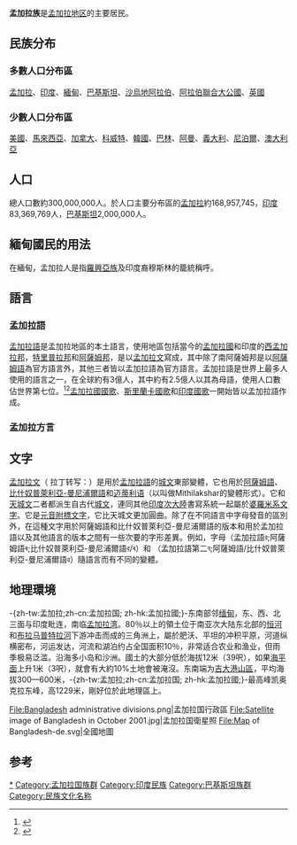 {{Infobox ethnic group
|group    = 孟加拉人
|pop       = 300,000,000 <br />(至2010年)
|region1   = {{Flag|Bangladesh}}
|pop1      = 168,957,745
|ref1      = <ref name = "popclock">[https://www.cia.gov/library/publications/the-world-factbook/geos/bg.html#People "Bangladesh"] {{Wayback|url=https://www.cia.gov/library/publications/the-world-factbook/geos/bg.html#People |date=20171229202056 }} The World Factbook — Central Intelligence Agency.</ref>
|region2   = {{Flag|India}}
|pop2      = 83,369,769
|ref2      = <ref name="Census 2001">{{cite web |title=Census of India |url=http://censusindia.gov.in/2011-common/censusdataonline.html |accessdate=2008-01-07 |deadurl=yes |archiveurl=https://web.archive.org/web/20100513190952/http://www.censusindia.gov.in/2011-common/censusdataonline.html |archivedate=2010-05-13 }}</ref>
|region3   = {{Flag|Pakistan}}
|pop3      = 2,000,000
|ref3      = <ref>{{cite news|url=http://tribune.com.pk/story/322325/five-million-illegal-immigrants-residing-in-pakistan/|title=Five million illegal immigrants residing in Pakistan|work=Express Tribune|accessdate=2017-03-26|archive-date=2017-08-13|archive-url=https://web.archive.org/web/20170813054706/https://tribune.com.pk/story/322325/five-million-illegal-immigrants-residing-in-pakistan/|dead-url=no}}</ref><ref name="Outlook">{{cite web|url = http://www.outlookindia.com/article.aspx?200305|title = Homeless In Karachi|publisher = [[Outlook_(magazine)|Outlook]]|accessdate = 2 March 2010|archive-date = 2014-03-26|archive-url = https://web.archive.org/web/20140326181345/http://www.outlookindia.com/article.aspx?200305|dead-url = no}}</ref><ref>{{cite news |url=http://www.dailytimes.com.pk/default.asp?page=2006\story_17-12-2006_pg12_3 |title=Falling back |work=Daily Times |date=17 December 2006 |accessdate=25 April 2015 |deadurl=yes |archiveurl=https://web.archive.org/web/20131009194726/http://www.dailytimes.com.pk/default.asp?page=2006%5C12%5C17%5Cstory_17-12-2006_pg12_3 |archivedate=2013-10-09 }}</ref><ref>{{cite book|last1=van Schendel|first1=Willem|title=The Bengal Borderland: Beyond State and Nation in South Asia|date=2005|publisher=Anthem Press|isbn=9781843311454|page=250|url=https://books.google.com/books?id=KqTIhTWuAXcC&pg=PA249#v=onepage&q&f=false|access-date=2017-03-26|archive-date=2016-05-14|archive-url=https://web.archive.org/web/20160514014037/https://books.google.com/books?id=KqTIhTWuAXcC&pg=PA249#v=onepage&q&f=false|dead-url=no}}</ref>
|region4   = {{Flag|Saudi Arabia}}
|pop4      =  1,300,000
|ref4      = <ref>{{Cite web |url=http://esa.un.org/MigGMGProfiles/indicators/files/SaudiArabia.pdf |title=Migration Profile - Saudi Arabia |accessdate=2017-03-26 |archive-date=2017-02-06 |archive-url=https://web.archive.org/web/20170206233449/https://esa.un.org/MigGMGProfiles/indicators/files/SaudiArabia.pdf |dead-url=yes }}</ref>
|region5   = {{Flag|United Arab Emirates}}
|pop5      =  1,089,917
|ref5      = <ref>{{Cite web |url=http://esa.un.org/MigGMGProfiles/indicators/files/UAE.pdf |title=Migration Profile - UAE |accessdate=2017-03-26 |archive-date=2017-02-06 |archive-url=https://web.archive.org/web/20170206233525/https://esa.un.org/MigGMGProfiles/indicators/files/UAE.pdf |dead-url=yes }}</ref>
|region6   = {{Flag|Malaysia}}
|pop6      =  500,000
|ref6      =
|region7   = {{Flag|United Kingdom}}
|pop7      =  451,000
|ref7      = <ref name=2011census>{{cite web |url=http://www.ons.gov.uk/ons/rel/census/2011-census/key-statistics-and-quick-statistics-for-local-authorities-in-the-united-kingdom---part-1/rft-ks201uk.xls |title=2011 Census: Ethnic group, local authorities in the United Kingdom |publisher=Office for National Statistics |date=11 October 2013 |accessdate=28 February 2015 |archive-date=2016-02-04 |archive-url=https://web.archive.org/web/20160204213603/http://www.ons.gov.uk/ons/rel/census/2011-census/key-statistics-and-quick-statistics-for-local-authorities-in-the-united-kingdom---part-1/rft-ks201uk.xls |dead-url=no }}</ref>
|region8   = {{Flag|Kuwait}}
|pop8      = ~ 150,000
|ref8      = <ref>{{cite news | url=http://news.bbc.co.uk/2/hi/middle_east/4478723.stm | work=BBC News | title=Bangladeshis storm Kuwait embassy | date=2005-04-24 | accessdate=2010-04-26 | archive-date=2018-06-20 | archive-url=https://web.archive.org/web/20180620075206/http://news.bbc.co.uk/2/hi/middle_east/4478723.stm | dead-url=no }}</ref>
|region9   = {{Flag|United States}}
|pop9      = ~800,000
|ref9      = <ref>{{cite web |url=http://www.migrationinformation.org/Feature/display.cfm?ID=965 |title=Labor Migration in the United Arab Emirates: Challenges and Responses |publisher=Migration Information Source |date=18 September 2013 |accessdate=14 December 2013 |archive-date=2014-02-08 |archive-url=https://web.archive.org/web/20140208030848/http://migrationinformation.org/Feature/display.cfm?ID=965 |dead-url=no }}</ref><ref name="dhs.gov">{{cite web|url=https://www.dhs.gov/yearbook-immigration-statistics-2012-legal-permanent-residents|title=Yearbook of Immigration Statistics: 2012 Supplemental Table 2|publisher=U.S. Department of Homeland Security|accessdate=2013-04-03|archive-date=2015-06-24|archive-url=https://web.archive.org/web/20150624030947/http://www.dhs.gov/yearbook-immigration-statistics-2012-legal-permanent-residents|dead-url=no}}</ref><ref>{{cite web|url=https://www.dhs.gov/files/statistics/publications/LPR10.shtm|title=Yearbook of Immigration Statistics: 2010 Supplemental Table 2|publisher=U.S. Department of Homeland Security|accessdate=2013-04-03|archive-date=2012-07-12|archive-url=https://web.archive.org/web/20120712200141/https://www.dhs.gov/files/statistics/publications/LPR10.shtm|dead-url=no}}</ref>
|region10   = {{Flag|South Korea}}
|pop10      = ~ 130,000
|ref10  = <ref name="Hasan">{{Cite journal|last=Hasan|first=Rafiq|title=4,000 Bangladeshis to return from Oman in December|journal=[[The_Daily_Star_(Bangladesh)|The Daily Star]]|volume=4|issue=176|date=November 20, 2003|url=http://www.thedailystar.net/2003/11/20/d3112001055.htm|accessdate=2008-12-19|postscript=<!--None-->|archive-date=2013-01-15|archive-url=https://web.archive.org/web/20130115195637/http://www.thedailystar.net/2003/11/20/d3112001055.htm|dead-url=no}}</ref>
|region11 = {{Flag|Bahrain}}
|pop11 = ~ 120,000
|region12 = {{Flag|Oman}}
|pop12 = ~ 115,000
|ref12 = <ref name="Hasan"/>
|region13 = {{Flag|Canada}}
|pop13 = ~ 59,370
|ref13 = <ref>{{Cite web |url=http://www12.statcan.gc.ca/census-recensement/2011/dp-pd/prof/details/page.cfm?Lang=E&Geo1=PR&Code1=01&Geo2=PR&Code2=01&Data=Count&SearchText=Canada&SearchType=Begins&SearchPR=01&B1=All&Custom=&TABID=1#Note20 |title=Census Profile – Province/Territory, Note 20 |accessdate=2017-03-26 |archive-date=2016-05-16 |archive-url=https://web.archive.org/web/20160516201615/http://www12.statcan.gc.ca/census-recensement/2011/dp-pd/prof/details/page.cfm?Lang=E&Geo1=PR&Code1=01&Geo2=PR&Code2=01&Data=Count&SearchText=Canada&SearchType=Begins&SearchPR=01&B1=All&Custom=&TABID=1#Note20 |dead-url=no }}</ref>
|region14   = {{Flag|Italy}}
|pop14      = ~ 35,000
|ref14  = <ref>{{cite web |author=UNB, Dhaka |url=http://www.thedailystar.net/2004/05/19/d40519050548.htm |title=The Daily Star Web Edition Vol. 4 Num 344 |publisher=Thedailystar.net |date=2004-05-19 |accessdate=2010-08-11 |archive-date=2013-01-15 |archive-url=https://web.archive.org/web/20130115195645/http://www.thedailystar.net/2004/05/19/d40519050548.htm |dead-url=no }}</ref>
|region15 = {{Flag|Nepal}}
|pop15 = ~ 23,000
|ref15 = <ref>{{cite web |url=http://www.ethnologue.com/show_language.asp?code=ben |title=Ethnologue report for language code: ben |publisher=Ethnologue.com |date= |accessdate=2010-08-11 |archive-date=2018-12-25 |archive-url=https://web.archive.org/web/20181225043020/https://www.ethnologue.com/language/ben%20 |dead-url=no }}</ref>
|region16 = {{Flag|Australia}}
|pop16      = ~ 20,000
|ref16 = <ref>{{cite web |url=http://www.censusdata.abs.gov.au/ABSNavigation/prenav/LocationList?newgeography=State+Suburb&level1=1&level2=SSC11503&submitbutton=View+QuickStats+%3E&mapdisplay=on&collection=Census&period=2006&areacode=1~SSC11503&geography=State+Suburb&method=&productlabel=&producttype=QuickStats&topic=&navmapdisplayed=true&javascript=true&breadcrumb=PL&topholder=0&leftholder=0&currentaction=102&action=401&textversion=false&subaction=2 |title=2006 Census QuickStats : Ingleburn (State Suburb) |publisher=Censusdata.abs.gov.au |date= |accessdate=2010-08-11 |archive-date=2020-03-05 |archive-url=https://web.archive.org/web/20200305105553/https://www.abs.gov.au/websitedbs/censushome.nsf/home/cowsredirect |dead-url=no }}</ref>
|languages        = [[孟加拉語|孟加拉語]]以及[[孟加拉方言|孟加拉方言]]
|rels     = [[伊斯蘭教|伊斯蘭教]] – 孟加拉國 89.8% 西孟加拉邦 27.01% <ref>Comparing State Polities: A Framework for Analyzing 100 Governments By Michael J. III Sullivan, pg. 119</ref>  <br /> [[印度教|印度教]] – 西孟加拉邦 70.53% 孟加拉 8.3%  印度 78% <br /> [[佛教|佛教]]和[[基督教|基督教]]和[[無神論|無神論]] – 1% <ref name="ciafactbook">[https://www.cia.gov/library/publications/the-world-factbook/geos/bg.html Bangladesh] {{Wayback|url=https://www.cia.gov/library/publications/the-world-factbook/geos/bg.html |date=20171229202056 }}- [[CIA_World_Factbook|CIA World Factbook]]</ref><ref name=relegionindia>{{cite web 
 |url=http://www.censusindia.gov.in/ 
 |title=Data on Religion 
 |accessdate=2006-08-26 
 |work=Census of India (2001) 
 |publisher=Office of the Registrar General & Census Commissioner, India 
 |deadurl=yes 
 |archiveurl=https://web.archive.org/web/20070514045222/http://www.censusindia.gov.in/ 
 |archivedate=2007-05-14 
 }}</ref>
|related  = [[达罗毗荼人|达罗毗荼人]]、[[藏缅语族|藏缅语族]]、[[南亚语系|南亚语系]]、[[羅興亞人|羅興亞人]]
}}
'''孟加拉族'''是[[孟加拉_(地區)|孟加拉地区]]的主要居民。

==民族分布==
===多數人口分布區===
[[孟加拉|孟加拉]]、[[印度|印度]]、[[緬甸|緬甸]]、[[巴基斯坦|巴基斯坦]]、[[沙烏地阿拉伯|沙烏地阿拉伯]]、[[阿拉伯聯合大公國|阿拉伯聯合大公國]]、[[英國|英國]]

===少數人口分布區===
[[美國|美國]]、[[馬來西亞|馬來西亞]]、[[加拿大|加拿大]]、[[科威特|科威特]]、[[韓國|韓國]]、[[巴林|巴林]]、[[阿曼|阿曼]]、[[義大利|義大利]]、[[尼泊爾|尼泊爾]]、[[澳大利亞|澳大利亞]]

==人口==
總人口數約300,000,000人。於人口主要分布區的[[孟加拉|孟加拉]]約168,957,745，[[印度|印度]]83,369,769人，[[巴基斯坦|巴基斯坦]]2,000,000人。

==緬甸國民的用法==
在緬甸，孟加拉人是指[[羅興亞族|羅興亞族]]及印度裔穆斯林的籠統稱呼。

==語言==
===孟加拉語===
{{參見|孟加拉語}}
[[孟加拉語|孟加拉語]]是孟加拉地區的本土語言，使用地區包括當今的[[孟加拉國|孟加拉國]]和印度的[[西孟加拉邦|西孟加拉邦]]，[[特里普拉邦|特里普拉邦]]和[[阿薩姆邦|阿薩姆邦]]，是以[[孟加拉文|孟加拉文]]寫成，其中除了南阿薩姆邦是以[[阿薩姆語|阿薩姆語]]為官方語言外，其他三者皆以孟加拉語為官方語言。孟加拉語是世界上最多人使用的語言之一，在全球約有3億人，其中約有2.5億人以其為母語，使用人口數佔世界第七位。<ref name="popstat">{{cite web|url=http://www.ethnologue.com/ethno_docs/distribution.asp?by=size|title=Statistical Summaries|accessdate=23 May 2012|year=2012|work=|publisher=Ethnologue|archive-date=2013-02-02|archive-url=https://web.archive.org/web/20130202224556/http://www.ethnologue.com/ethno_docs/distribution.asp?by=size|dead-url=no}}</ref><ref name="huq_sarkar">{{cite book |last1=Huq |first1=Mohammad Daniul |last2=Sarkar |first2=Pabitra |year=2012 |chapter=Bangla Language |chapter-url=http://en.banglapedia.org/index.php?title=Bangla_Language |editor1-last=Islam |editor1-first=Sirajul |editor1-link=Sirajul Islam |editor2-last=Jamal |editor2-first=Ahmed A. |title=Banglapedia: National Encyclopedia of Bangladesh |edition=Second |publisher=[[Asiatic_Society_of_Bangladesh|Asiatic Society of Bangladesh]] |access-date=2017-03-26 |archive-date=2015-07-06 |archive-url=https://web.archive.org/web/20150706032246/http://en.banglapedia.org/index.php?title=Bangla_Language |dead-url=no }}</ref>[[孟加拉國國歌|孟加拉國國歌]]、[[斯里蘭卡國歌|斯里蘭卡國歌]]和[[印度國歌|印度國歌]]一開始皆以孟加拉語作成。

===孟加拉方言===
{{參見|孟加拉方言}}

==文字==
{{參見|孟加拉文}}
[[孟加拉文|孟加拉文]]（{{lang-bn|বাংলা লিপি}} 拉丁转写：{{IAST|Bangla lipi}}）是用於[[孟加拉語|孟加拉語]]的[[城文|城文]]東部變體，它也用於[[阿薩姆語|阿薩姆語]]、[[比什奴普萊利亞-曼尼浦爾語|比什奴普萊利亞-曼尼浦爾語]]和[[迈蒂利语|迈蒂利语]]（以叫做Mithilakshar的變體形式）。它和[[天城文|天城文]]二者都派生自古代[[城文|城文]]，連同其他[[印度次大陸|印度次大陸]]書寫系統一起屬於[[婆羅米系文字|婆羅米系文字]]。它是[[元音附標文字|元音附標文字]]，它比天城文更加圓曲。除了在不同語言中字母發音的區別外，在這種文字用於阿薩姆語和比什奴普萊利亞-曼尼浦爾語的版本和用於孟加拉語以及其他語言的版本之間有一些次要的字形差異。例如，字母{{IAST|rô}}（孟加拉語র;阿薩姆語ৰ;比什奴普萊利亞-曼尼浦爾語র/ৰ）和 {{IAST|wô}}（孟加拉語第二ব;阿薩姆語/比什奴普萊利亞-曼尼浦爾語ৱ）隨語言而有不同的變體。

==地理環境==
{{main|孟加拉国}}
-{zh-tw:孟加拉;zh-cn:孟加拉国; zh-hk:孟加拉國;}-东南部邻[[缅甸|缅甸]]，东、西、北三面与印度毗连，南临[[孟加拉湾|孟加拉湾]]。80％以上的領土位于南亚次大陆东北部的[[恒河|恒河]]和[[布拉马普特拉河|布拉马普特拉河]]下游冲击而成的三角洲上，屬於肥沃、平坦的冲积平原，河道纵横密布，河运发达，河流和湖泊约占全国面积10％，非常适合农业和渔业，但雨季极易泛滥。沿海多小岛和沙洲。國土的大部分低於海拔12米（39呎），如果[[海平面|海平面]]上升1米（3呎），就會有大約10%土地會被淹沒。东南端为[[吉大港山區|吉大港山區]]，平均海拔300—600米，-{zh-tw:孟加拉;zh-cn:孟加拉国; zh-hk:孟加拉國;}-最高峰凯奥克拉东峰，高1229米，剛好位於此地理區上。
<gallery>
File:Bangladesh administrative divisions.png|孟加拉国行政區
File:Satellite image of Bangladesh in October 2001.jpg|孟加拉国衛星照
File:Map of Bangladesh-de.svg|全國地圖
</gallery>

==参考==

{{Reflist|25em}}

{{Ethnic groups in Bangladesh}}
{{commons category|Bengali people}}
{{Authority control}}
[[Category:孟加拉人|*]]
[[Category:孟加拉国族群|Category:孟加拉国族群]]
[[Category:印度民族|Category:印度民族]]
[[Category:巴基斯坦族群|Category:巴基斯坦族群]]
[[Category:民族文化名称|Category:民族文化名称]]